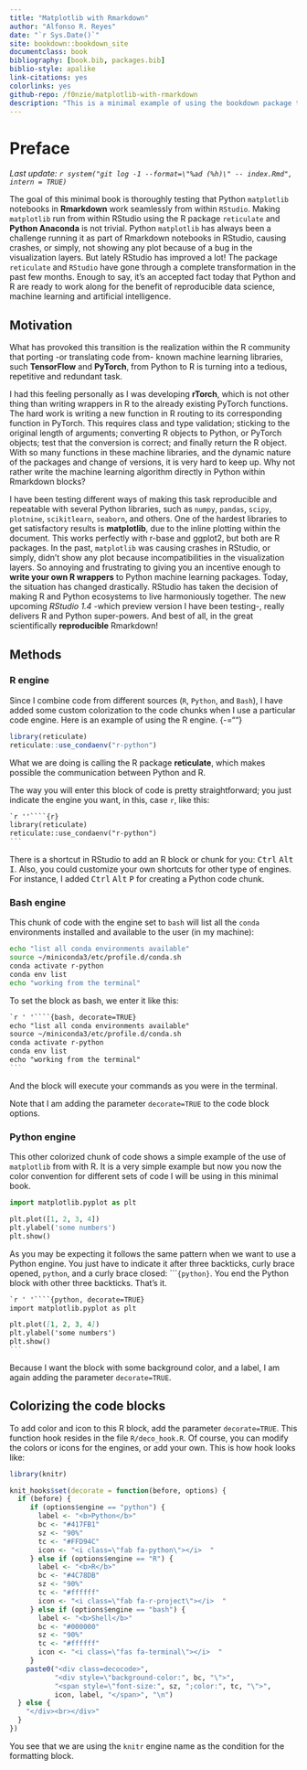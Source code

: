 ```yaml
---
title: "Matplotlib with Rmarkdown"
author: "Alfonso R. Reyes"
date: "`r Sys.Date()`"
site: bookdown::bookdown_site
documentclass: book
bibliography: [book.bib, packages.bib]
biblio-style: apalike
link-citations: yes
colorlinks: yes
github-repo: /f0nzie/matplotlib-with-rmarkdown
description: "This is a minimal example of using the bookdown package to write a book. The output format for this example is bookdown::gitbook."
---
```


# Preface {.unnumbered}

*Last update: `r system("git log -1 --format=\"%ad (%h)\" -- index.Rmd", intern = TRUE)`*

The goal of this minimal book is thoroughly testing that Python `matplotlib` notebooks in **Rmarkdown** work seamlessly from within `RStudio`. Making `matplotlib` run from within RStudio using the R package `reticulate` and **Python Anaconda** is not trivial. Python `matplotlib` has always been a challenge running it as part of Rmarkdown notebooks in RStudio, causing crashes, or simply, not showing any plot because of a bug in the visualization layers. But lately RStudio has improved a lot! The package `reticulate` and `RStudio` have gone through a complete transformation in the past few months. Enough to say, it's an accepted fact today that Python and R are ready to work along for the benefit of reproducible data science, machine learning and artificial intelligence.

## Motivation {.unnumbered}

What has provoked this transition is the realization within the R community that porting -or translating code from- known machine learning libraries, such **TensorFlow** and **PyTorch**, from Python to R is turning into a tedious, repetitive and redundant task.

I had this feeling personally as I was developing **rTorch**, which is not other thing than writing wrappers in R to the already existing PyTorch functions. The hard work is writing a new function in R routing to its corresponding function in PyTorch. This requires class and type validation; sticking to the original length of arguments; converting R objects to Python, or PyTorch objects; test that the conversion is correct; and finally return the R object. With so many functions in these machine libraries, and the dynamic nature of the packages and change of versions, it is very hard to keep up. Why not rather write the machine learning algorithm directly in Python within Rmarkdown blocks?

I have been testing different ways of making this task reproducible and repeatable with several Python libraries, such as `numpy`, `pandas`, `scipy`, `plotnine`, `scikitlearn`, `seaborn`, and others. One of the hardest libraries to get satisfactory results is **matplotlib**, due to the inline plotting within the document. This works perfectly with r-base and ggplot2, but both are R packages. In the past, `matplotlib` was causing crashes in RStudio, or simply, didn't show any plot because incompatibilities in the visualization layers. So annoying and frustrating to giving you an incentive enough to **write your own R wrappers** to Python machine learning packages. Today, the situation has changed drastically. RStudio has taken the decision of making R and Python ecosystems to live harmoniously together. The new upcoming *RStudio 1.4* -which preview version I have been testing-, really delivers R and Python super-powers. And best of all, in the great scientifically **reproducible** Rmarkdown!

## Methods {.unnumbered}

### R engine {.unnumbered}

Since I combine code from different sources (`R`, `Python`, and `Bash`), I have added some custom colorization to the code chunks when I use a particular code engine. Here is an example of using the R engine. {-=""}

```r
library(reticulate)
reticulate::use_condaenv("r-python")
```

What we are doing is calling the R package **reticulate**, which makes possible the communication between Python and R.

The way you will enter this block of code is pretty straightforward; you just indicate the engine you want, in this, case `r`, like this:

```` .markdown
`r ''````{r}
library(reticulate)
reticulate::use_condaenv("r-python")
```
````

There is a shortcut in RStudio to add an R block or chunk for you: <kbd>Ctrl</kbd> <kbd>Alt</kbd> <kbd>I</kbd>. Also, you could customize your own shortcuts for other type of engines. For instance, I added <kbd>Ctrl</kbd> <kbd>Alt</kbd> <kbd>P</kbd> for creating a Python code chunk.

### Bash engine {.unnumbered}

This chunk of code with the engine set to `bash` will list all the `conda` environments installed and available to the user (in my machine):

```bash
echo "list all conda environments available"
source ~/miniconda3/etc/profile.d/conda.sh
conda activate r-python
conda env list
echo "working from the terminal"
```

To set the block as bash, we enter it like this:

```` .markdown
`r ' '````{bash, decorate=TRUE}
echo "list all conda environments available"
source ~/miniconda3/etc/profile.d/conda.sh
conda activate r-python
conda env list
echo "working from the terminal"
```
````

And the block will execute your commands as you were in the terminal.

Note that I am adding the parameter `decorate=TRUE` to the code block options.

### Python engine {.unnumbered}

This other colorized chunk of code shows a simple example of the use of `matplotlib` from with R. It is a very simple example but now you now the color convention for different sets of code I will be using in this minimal book.

```python
import matplotlib.pyplot as plt

plt.plot([1, 2, 3, 4])
plt.ylabel('some numbers')
plt.show()
```

As you may be expecting it follows the same pattern when we want to use a Python engine. You just have to indicate it after three backticks, curly brace opened, `python`, and a curly brace closed: \`\`\``{python}`. You end the Python block with other three backticks. That's it.

```` .markdown
`r ' '````{python, decorate=TRUE}
import matplotlib.pyplot as plt

plt.plot([1, 2, 3, 4])
plt.ylabel('some numbers')
plt.show()
```
````

Because I want the block with some background color, and a label, I am again adding the parameter `decorate=TRUE`.

## Colorizing the code blocks {.unnumbered}

To add color and icon to this R block, add the parameter `decorate=TRUE`. This function hook resides in the file `R/deco_hook.R`. Of course, you can modify the colors or icons for the engines, or add your own. This is how hook looks like:

```r
library(knitr)

knit_hooks$set(decorate = function(before, options) {
  if (before) {
     if (options$engine == "python") {
       label <- "<b>Python</b>"
       bc <- "#417FB1"
       sz <- "90%"
       tc <- "#FFD94C"
       icon <- "<i class=\"fab fa-python\"></i>  "
     } else if (options$engine == "R") {
       label <- "<b>R</b>"
       bc <- "#4C78DB"
       sz <- "90%"
       tc <- "#ffffff"
       icon <- "<i class=\"fab fa-r-project\"></i>  "
     } else if (options$engine == "bash") {
       label <- "<b>Shell</b>"
       bc <- "#000000"
       sz <- "90%"
       tc <- "#ffffff"
       icon <- "<i class=\"fas fa-terminal\"></i>  "
     }
    paste0("<div class=decocode>",
           "<div style=\"background-color:", bc, "\">",
           "<span style=\"font-size:", sz, ";color:", tc, "\">",
           icon, label, "</span>", "\n")
  } else {
    "</div><br></div>"
  }
}) 
```

You see that we are using the `knitr` engine name as the condition for the formatting block.
